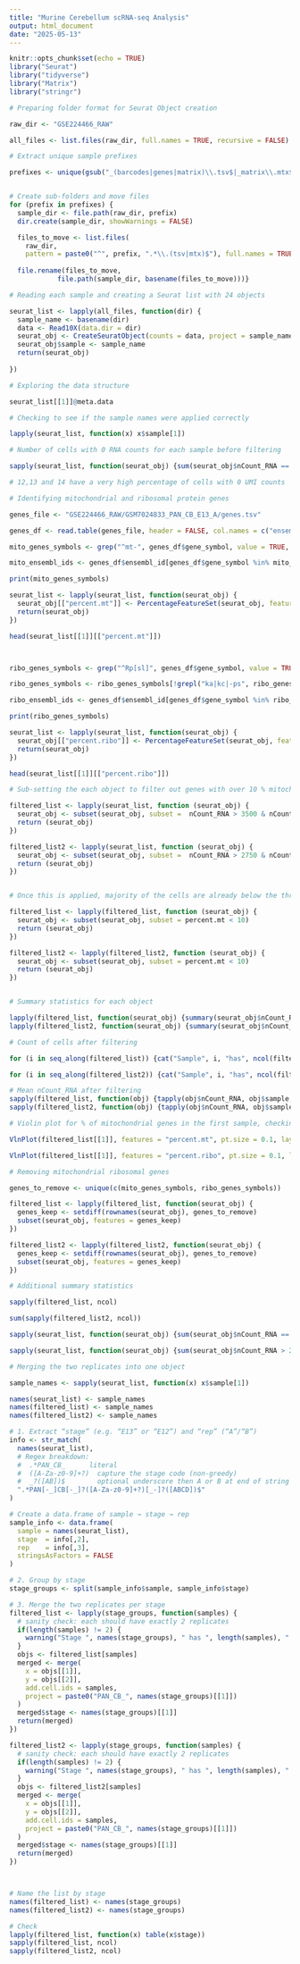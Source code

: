 ```yaml
---
title: "Murine Cerebellum scRNA-seq Analysis"
output: html_document
date: "2025-05-13"
---
```


```r
knitr::opts_chunk$set(echo = TRUE)
library("Seurat")
library("tidyverse")
library("Matrix")
library("stringr")
```


```r

# Preparing folder format for Seurat Object creation

raw_dir <- "GSE224466_RAW"

all_files <- list.files(raw_dir, full.names = TRUE, recursive = FALSE)

# Extract unique sample prefixes

prefixes <- unique(gsub("_(barcodes|genes|matrix)\\.tsv$|_matrix\\.mtx$", "", basename(all_files)))


# Create sub-folders and move files
for (prefix in prefixes) {
  sample_dir <- file.path(raw_dir, prefix)
  dir.create(sample_dir, showWarnings = FALSE)

  files_to_move <- list.files(
    raw_dir, 
    pattern = paste0("^", prefix, ".*\\.(tsv|mtx)$"), full.names = TRUE)
    
  file.rename(files_to_move,
            file.path(sample_dir, basename(files_to_move)))}
```



```r

# Reading each sample and creating a Seurat list with 24 objects

seurat_list <- lapply(all_files, function(dir) {
  sample_name <- basename(dir)
  data <- Read10X(data.dir = dir)
  seurat_obj <- CreateSeuratObject(counts = data, project = sample_name)
  seurat_obj$sample <- sample_name
  return(seurat_obj)
  
})

# Exploring the data structure

seurat_list[[1]]@meta.data
```

```r
# Checking to see if the sample names were applied correctly 

lapply(seurat_list, function(x) x$sample[1])

# Number of cells with 0 RNA counts for each sample before filtering 

sapply(seurat_list, function(seurat_obj) {sum(seurat_obj$nCount_RNA == 0, na.rm = TRUE)})

# 12,13 and 14 have a very high percentage of cells with 0 UMI counts

```

```r
# Identifying mitochondrial and ribosomal protein genes

genes_file <- "GSE224466_RAW/GSM7024833_PAN_CB_E13_A/genes.tsv"

genes_df <- read.table(genes_file, header = FALSE, col.names = c("ensembl_id", "gene_symbol"))

mito_genes_symbols <- grep("^mt-", genes_df$gene_symbol, value = TRUE, ignore.case = TRUE)

mito_ensembl_ids <- genes_df$ensembl_id[genes_df$gene_symbol %in% mito_genes_symbols]

print(mito_genes_symbols)

seurat_list <- lapply(seurat_list, function(seurat_obj) {
  seurat_obj[["percent.mt"]] <- PercentageFeatureSet(seurat_obj, features = mito_genes_symbols)
  return(seurat_obj)
})

head(seurat_list[[1]][["percent.mt"]])



ribo_genes_symbols <- grep("^Rp[sl]", genes_df$gene_symbol, value = TRUE, ignore.case = TRUE)

ribo_genes_symbols <- ribo_genes_symbols[!grepl("ka|kc|-ps", ribo_genes_symbols)]

ribo_ensembl_ids <- genes_df$ensembl_id[genes_df$gene_symbol %in% ribo_genes_symbols]

print(ribo_genes_symbols)

seurat_list <- lapply(seurat_list, function(seurat_obj) {
  seurat_obj[["percent.ribo"]] <- PercentageFeatureSet(seurat_obj, features = ribo_genes_symbols)
  return(seurat_obj)
})

head(seurat_list[[1]][["percent.ribo"]])

```
``` r
# Sub-setting the each object to filter out genes with over 10 % mitochondrial DNA and less than 3500 or 2000 unique transcripts and over 15,000 transcripts. 

filtered_list <- lapply(seurat_list, function (seurat_obj) {
  seurat_obj <- subset(seurat_obj, subset =  nCount_RNA > 3500 & nCount_RNA < 15000)
  return (seurat_obj)
})

filtered_list2 <- lapply(seurat_list, function (seurat_obj) {
  seurat_obj <- subset(seurat_obj, subset =  nCount_RNA > 2750 & nCount_RNA < 15000)
  return (seurat_obj)
})


# Once this is applied, majority of the cells are already below the threshold of 10 percent, but I will filter to be sure.  

filtered_list <- lapply(filtered_list, function (seurat_obj) {
  seurat_obj <- subset(seurat_obj, subset = percent.mt < 10)
  return (seurat_obj)
})

filtered_list2 <- lapply(filtered_list2, function (seurat_obj) {
  seurat_obj <- subset(seurat_obj, subset = percent.mt < 10)
  return (seurat_obj)
})


# Summary statistics for each object 

lapply(filtered_list, function(seurat_obj) {summary(seurat_obj$nCount_RNA)})
lapply(filtered_list2, function(seurat_obj) {summary(seurat_obj$nCount_RNA)})

# Count of cells after filtering

for (i in seq_along(filtered_list)) {cat("Sample", i, "has", ncol(filtered_list[[i]]), "cells after filtering\n")}

for (i in seq_along(filtered_list2)) {cat("Sample", i, "has", ncol(filtered_list2[[i]]), "cells after filtering\n")}

# Mean nCount_RNA after filtering
sapply(filtered_list, function(obj) {tapply(obj$nCount_RNA, obj$sample, mean)})}
sapply(filtered_list2, function(obj) {tapply(obj$nCount_RNA, obj$sample, mean)})}


```

``` r
# Violin plot for % of mitochondrial genes in the first sample, checking to confirm that no cells have MT content above the threshold. 

VlnPlot(filtered_list[[1]], features = "percent.mt", pt.size = 0.1, layer = "counts") + NoLegend()

VlnPlot(filtered_list[[1]], features = "percent.ribo", pt.size = 0.1, layer = "counts") + NoLegend()

```



``` r
# Removing mitochondrial ribosomal genes

genes_to_remove <- unique(c(mito_genes_symbols, ribo_genes_symbols))

filtered_list <- lapply(filtered_list, function(seurat_obj) {
  genes_keep <- setdiff(rownames(seurat_obj), genes_to_remove)
  subset(seurat_obj, features = genes_keep)
})

filtered_list2 <- lapply(filtered_list2, function(seurat_obj) {
  genes_keep <- setdiff(rownames(seurat_obj), genes_to_remove)
  subset(seurat_obj, features = genes_keep)
})


```

``` r
# Additional summary statistics

sapply(filtered_list, ncol)

sum(sapply(filtered_list2, ncol))

sapply(seurat_list, function(seurat_obj) {sum(seurat_obj$nCount_RNA == 0, na.rm = TRUE)})

sapply(seurat_list, function(seurat_obj) {sum(seurat_obj$nCount_RNA > 2000 & seurat_obj$nCount_RNA < 15000, na.rm = TRUE)})


```

``` r

# Merging the two replicates into one object 

sample_names <- sapply(seurat_list, function(x) x$sample[1])

names(seurat_list) <- sample_names
names(filtered_list) <- sample_names
names(filtered_list2) <- sample_names

# 1. Extract “stage” (e.g. “E13” or “E12”) and “rep” (“A”/“B”)
info <- str_match(
  names(seurat_list),
  # Regex breakdown:
  #  .*PAN_CB_      literal
  #  ([A-Za-z0-9]+?)  capture the stage code (non-greedy)
  #  _?([AB])$        optional underscore then A or B at end of string
  ".*PAN[-_]CB[-_]?([A-Za-z0-9]+?)[_-]?([ABCD])$"
)

# Create a data.frame of sample → stage → rep
sample_info <- data.frame(
  sample = names(seurat_list),
  stage  = info[,2],
  rep    = info[,3],
  stringsAsFactors = FALSE
)

# 2. Group by stage
stage_groups <- split(sample_info$sample, sample_info$stage)

# 3. Merge the two replicates per stage
filtered_list <- lapply(stage_groups, function(samples) {
  # sanity check: each should have exactly 2 replicates
  if(length(samples) != 2) {
    warning("Stage ", names(stage_groups), " has ", length(samples), " samples!")
  }
  objs <- filtered_list[samples]
  merged <- merge(
    x = objs[[1]], 
    y = objs[[2]], 
    add.cell.ids = samples, 
    project = paste0("PAN_CB_", names(stage_groups)[[1]])
  )
  merged$stage <- names(stage_groups)[[1]]
  return(merged)
})

filtered_list2 <- lapply(stage_groups, function(samples) {
  # sanity check: each should have exactly 2 replicates
  if(length(samples) != 2) {
    warning("Stage ", names(stage_groups), " has ", length(samples), " samples!")
  }
  objs <- filtered_list2[samples]
  merged <- merge(
    x = objs[[1]], 
    y = objs[[2]], 
    add.cell.ids = samples, 
    project = paste0("PAN_CB_", names(stage_groups)[[1]])
  )
  merged$stage <- names(stage_groups)[[1]]
  return(merged)
})



# Name the list by stage
names(filtered_list) <- names(stage_groups)
names(filtered_list2) <- names(stage_groups)

# Check
lapply(filtered_list, function(x) table(x$stage))
sapply(filtered_list, ncol)
sapply(filtered_list2, ncol)

```
